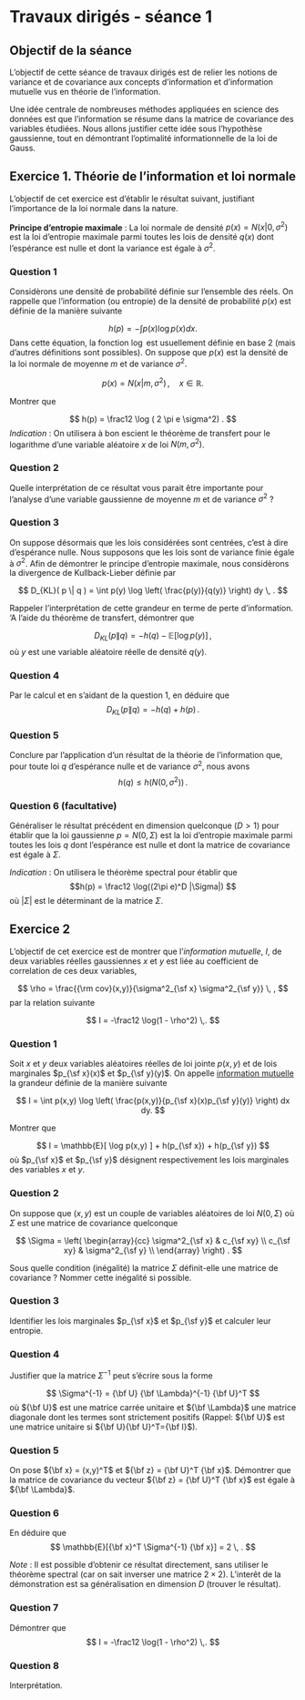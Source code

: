 # Travaux dirigés - séance 1


## Objectif de la séance



L'objectif de cette séance de travaux dirigés est de relier les notions de variance et de covariance aux concepts d'information et d'information mutuelle vus en théorie de l'information. 

Une idée centrale de nombreuses méthodes appliquées en science des données est que l'information se  résume dans la matrice de covariance des variables étudiées. Nous allons justifier cette idée sous l'hypothèse gaussienne, tout en démontrant l'optimalité informationnelle de la loi de Gauss.


## Exercice 1. Théorie de l'information et loi normale 

L'objectif de cet exercice est d'établir le résultat suivant, justifiant l'importance de la loi normale dans la nature. 

**Principe d'entropie maximale** : La loi normale de densité $p(x) = N(x|0, \sigma^2)$ est la loi d'entropie maximale parmi toutes les lois de densité $q(x)$ dont l'espérance est nulle et dont la variance est égale à $\sigma^2$.


### Question 1

Considèrons une densité de probabilité définie sur l'ensemble des réels. On rappelle que l'information (ou entropie) de la densité de probabilité $p(x)$ est définie de la manière suivante

$$
h(p) = - \int p(x) \log p(x) dx . 
$$
Dans cette équation, la fonction $\log$ est usuellement définie en base 2 (mais d'autres définitions sont possibles). On suppose que $p(x)$ est la densité de la loi normale de moyenne $m$ et de variance $\sigma^2$. 

$$
p(x) = N(x | m , \sigma^2) \, , \quad x \in \mathbb{R}. 
$$

Montrer que 

$$
h(p) =  \frac12 \log ( 2 \pi e \sigma^2) . 
$$
_Indication_ : On utilisera à bon escient le théorème de transfert pour le logarithme d'une variable aléatoire $x$ de loi $N(m, \sigma^2)$.

### Question 2

Quelle interprétation de ce résultat vous parait être importante pour l'analyse d'une variable gaussienne de moyenne $m$ et de variance $\sigma^2$ ?  


### Question 3

On suppose désormais que les lois considérées sont centrées, c'est à dire d'espérance nulle. Nous supposons que les lois sont de variance finie égale à $\sigma^2$. Afin de démontrer le principe d'entropie maximale, nous considèrons la divergence de Kullback-Lieber définie par  

$$
D_{KL}( p \|  q ) = \int p(y) \log \left( \frac{p(y)}{q(y)} \right) dy \, .
$$

Rappeler l'interprétation de cette grandeur en terme de perte d'information. \‘A l'aide du théorème de transfert, démontrer que 

$$
D_{KL}( p \|  q ) = - h(q) - \mathbb{E}[\log p(y)] \, , 
$$
où $y$ est une variable aléatoire réelle de densité $q(y)$.

### Question 4

Par le calcul et en s'aidant de la question 1, en déduire que 
$$
D_{KL}( p \|  q ) = - h(q) + h(p) \, . 
$$

### Question 5

Conclure par l'application d'un résultat de la théorie de l'information que, pour toute loi $q$ d'espérance nulle et de variance $\sigma^2$, nous avons
$$
 h(q) \leq h(N(0, \sigma^2)) \, . 
$$



### Question 6 (facultative)

Généraliser le résultat précédent en dimension quelconque ($D > 1$) pour établir que la loi gaussienne $p = N(0, \Sigma)$ est la loi d'entropie maximale parmi toutes les lois $q$ dont l'espérance est nulle et dont la matrice de covariance est égale à $\Sigma$.

_Indication_ : On utilisera le théorème spectral pour établir que 
$$h(p) = \frac12 \log((2\pi e)^D |\Sigma|) $$
où $|\Sigma|$ est le déterminant de la matrice $\Sigma$.



## Exercice 2

L'objectif de cet exercice est de montrer que l'_information mutuelle_, $I$, de deux variables réelles gaussiennes $x$ et $y$ est liée au coefficient de correlation de ces deux variables,

$$
\rho = \frac{{\rm cov}(x,y)}{\sigma^2_{\sf x} \sigma^2_{\sf y}} \, , 
$$
par la relation suivante 

$$
I = -\frac12 \log(1 - \rho^2) \,.
$$



### Question 1 

Soit $x$ et $y$ deux variables aléatoires réelles de loi jointe $p(x,y)$ et de lois marginales $p_{\sf x}(x)$ et $p_{\sf y}(y)$. On appelle [information mutuelle](https://en.wikipedia.org/wiki/Mutual_information) la grandeur définie de la manière suivante

$$
I  =  \int p(x,y) 
\log \left( \frac{p(x,y)}{p_{\sf x}(x)p_{\sf y}(y)}  \right)  dx dy. 
$$

Montrer que 

$$
I =  \mathbb{E}[ \log p(x,y) ] + h(p_{\sf x}) + h(p_{\sf y}) 
$$
où $p_{\sf x}$ et $p_{\sf y}$ désignent respectivement les lois marginales des variables $x$ et $y$.


### Question 2

On suppose que $(x,y)$ est un couple de variables aléatoires de loi $N(0, \Sigma)$ où $\Sigma$ est une matrice de covariance quelconque

$$
\Sigma = \left( \begin{array}{cc} \sigma^2_{\sf x} & c_{\sf xy} \\
c_{\sf xy} & \sigma^2_{\sf y} \\
\end{array} \right) .
$$

Sous quelle condition (inégalité) la matrice $\Sigma$ définit-elle une matrice de covariance ? Nommer cette inégalité si possible.

### Question 3

Identifier les lois marginales $p_{\sf x}$ et $p_{\sf y}$ et calculer leur entropie. 



### Question 4

Justifier que la matrice $\Sigma^{-1}$ peut s'écrire sous la forme 

$$
\Sigma^{-1} = {\bf U} {\bf \Lambda}^{-1} {\bf U}^T
$$
où ${\bf U}$ est une matrice carrée unitaire et ${\bf \Lambda}$ une matrice diagonale dont les termes sont strictement positifs (Rappel: ${\bf U}$ est une matrice unitaire si ${\bf U}{\bf U}^T={\bf I}$).

### Question 5 

On pose ${\bf x} = (x,y)^T$ et ${\bf z} = {\bf U}^T {\bf x}$. Démontrer que la matrice de covariance du vecteur ${\bf z} = {\bf U}^T {\bf x}$ est égale à ${\bf \Lambda}$. 

### Question 6

En déduire que
$$
\mathbb{E}[{\bf x}^T  \Sigma^{-1} {\bf x}] = 2 \, .
$$

_Note_ : Il est possible d'obtenir ce résultat directement, sans utiliser le théorème spectral (car on sait inverser une matrice $2\times 2$). L'interêt de la démonstration est sa généralisation en dimension $D$ (trouver le résultat). 

### Question 7

Démontrer que 
$$
I = -\frac12 \log(1 - \rho^2) \,.
$$

### Question 8

Interprétation.

